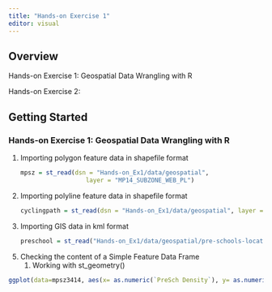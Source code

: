 ```yaml
---
title: "Hands-on Exercise 1"
editor: visual
---
```


## Overview

Hands-on Exercise 1: Geospatial Data Wrangling with R

Hands-on Exercise 2:

## Getting Started

### Hands-on Exercise 1: Geospatial Data Wrangling with R

1.  Importing polygon feature data in shapefile format

    ```r
    mpsz = st_read(dsn = "Hands-on_Ex1/data/geospatial", 
                      layer = "MP14_SUBZONE_WEB_PL")
    ```

2.  Importing polyline feature data in shapefile format

    ```r
    cyclingpath = st_read(dsn = "Hands-on_Ex1/data/geospatial", layer = "CyclingPathGazette")

    ```

3.  Importing GIS data in kml format

    ```r
    preschool = st_read("Hands-on_Ex1/data/geospatial/pre-schools-location-kml.kml")

    ```

```{=html}
<!-- -->
```
5.  Checking the content of a Simple Feature Data Frame
    1.  Working with st_geometry()

```r
ggplot(data=mpsz3414, aes(x= as.numeric(`PreSch Density`), y= as.numeric(`PreSch Count`)))+geom_point()
```

